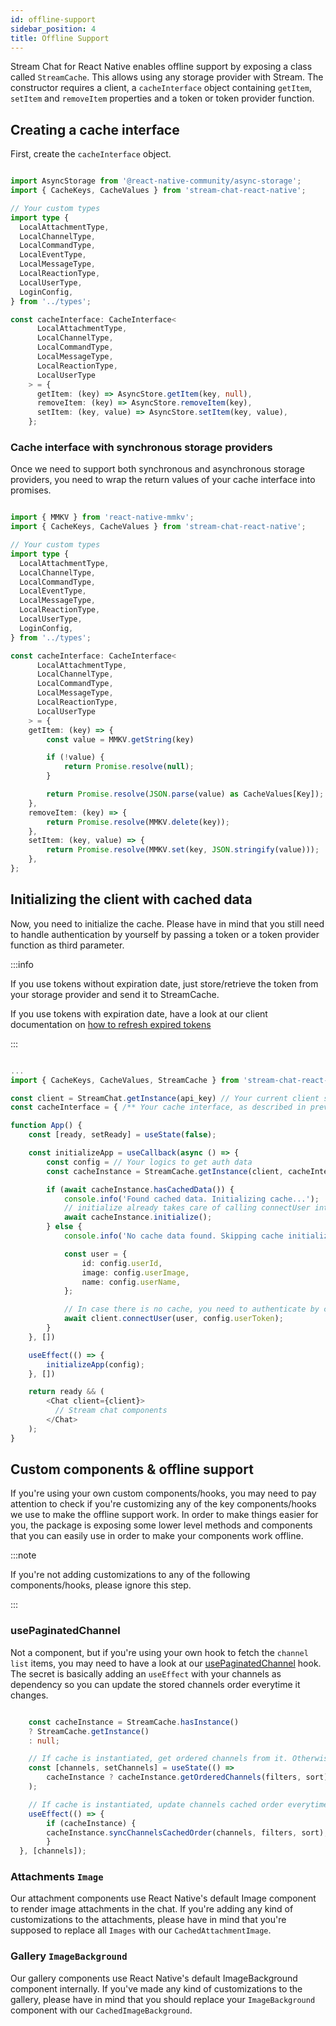 ```yaml
---
id: offline-support
sidebar_position: 4
title: Offline Support
---
```


Stream Chat for React Native enables offline support by exposing a class called `StreamCache`. This allows using any storage provider with Stream.
The constructor requires a client, a `cacheInterface` object containing `getItem`, `setItem` and `removeItem` properties and a
token or token provider function.

## Creating a cache interface

First, create the `cacheInterface` object.

```ts

import AsyncStorage from '@react-native-community/async-storage';
import { CacheKeys, CacheValues } from 'stream-chat-react-native';

// Your custom types
import type {
  LocalAttachmentType,
  LocalChannelType,
  LocalCommandType,
  LocalEventType,
  LocalMessageType,
  LocalReactionType,
  LocalUserType,
  LoginConfig,
} from '../types';

const cacheInterface: CacheInterface<
      LocalAttachmentType,
      LocalChannelType,
      LocalCommandType,
      LocalMessageType,
      LocalReactionType,
      LocalUserType
    > = {
      getItem: (key) => AsyncStore.getItem(key, null),
      removeItem: (key) => AsyncStore.removeItem(key),
      setItem: (key, value) => AsyncStore.setItem(key, value),
    };

```

### Cache interface with synchronous storage providers

Once we need to support both synchronous and asynchronous storage providers, you need to wrap the return values of your cache 
interface into promises.

```ts

import { MMKV } from 'react-native-mmkv';
import { CacheKeys, CacheValues } from 'stream-chat-react-native';

// Your custom types
import type {
  LocalAttachmentType,
  LocalChannelType,
  LocalCommandType,
  LocalEventType,
  LocalMessageType,
  LocalReactionType,
  LocalUserType,
  LoginConfig,
} from '../types';

const cacheInterface: CacheInterface<
      LocalAttachmentType,
      LocalChannelType,
      LocalCommandType,
      LocalMessageType,
      LocalReactionType,
      LocalUserType
    > = {
    getItem: (key) => {
        const value = MMKV.getString(key)

        if (!value) {
            return Promise.resolve(null);
        }

        return Promise.resolve(JSON.parse(value) as CacheValues[Key]);
    },
    removeItem: (key) => {
        return Promise.resolve(MMKV.delete(key));
    },
    setItem: (key, value) => {
        return Promise.resolve(MMKV.set(key, JSON.stringify(value)));
    },
};

```

## Initializing the client with cached data

Now, you need to initialize the cache. Please have in mind that you still need to handle authentication by yourself by passing a token or
a token provider function as third parameter. 

:::info

If you use tokens without expiration date, just store/retrieve the token from your storage provider and send it to StreamCache.

If you use tokens with expiration date, have a look at our client documentation on 
[how to refresh expired tokens](https://getstream.io/chat/docs/react-native/tokens_and_authentication/?language=javascript&q=authen#how-to-refresh-expired-tokens)

:::

```ts

...
import { CacheKeys, CacheValues, StreamCache } from 'stream-chat-react-native';

const client = StreamChat.getInstance(api_key) // Your current client setup
const cacheInterface = { /** Your cache interface, as described in previous step */ }

function App() {
    const [ready, setReady] = useState(false);

    const initializeApp = useCallback(async () => {
        const config = // Your logics to get auth data
        const cacheInstance = StreamCache.getInstance(client, cacheInterface, config.userToken);

        if (await cacheInstance.hasCachedData()) {
            console.info('Found cached data. Initializing cache...');
            // initialize already takes care of calling connectUser internally
            await cacheInstance.initialize();
        } else {
            console.info('No cache data found. Skipping cache initialization...');

            const user = {
                id: config.userId,
                image: config.userImage,
                name: config.userName,
            };

            // In case there is no cache, you need to authenticate by calling connectUser.
            await client.connectUser(user, config.userToken);
        }
    }, [])

    useEffect(() => {
        initializeApp(config);
    }, [])

    return ready && (
        <Chat client={client}>
          // Stream chat components
        </Chat>
    );
}

```

## Custom components & offline support

If you're using your own custom components/hooks, you may need to pay attention to check if you're customizing any of the key
components/hooks we use to make the offline support work. In order to make things easier for you, the package is exposing some
lower level methods and components that you can easily use in order to make your components work offline.

:::note

If you're not adding customizations to any of the following components/hooks, please ignore this step.

:::

### usePaginatedChannel

Not a component, but if you're using your own hook to fetch the `channel list` items, you may need to have a look at our
[usePaginatedChannel]() hook. The secret is basically adding an `useEffect` with your channels as dependency so you can
update the stored channels order everytime it changes.

```ts

    const cacheInstance = StreamCache.hasInstance()
    ? StreamCache.getInstance()
    : null;

    // If cache is instantiated, get ordered channels from it. Otherwise use empty array.
    const [channels, setChannels] = useState(() =>
        cacheInstance ? cacheInstance.getOrderedChannels(filters, sort) : [],
    );

    // If cache is instantiated, update channels cached order everytime channels array changes.
    useEffect(() => {
        if (cacheInstance) {
        cacheInstance.syncChannelsCachedOrder(channels, filters, sort);
        }
  }, [channels]);

```

### Attachments `Image`

Our attachment components use React Native's default Image component to render image attachments
in the chat. If you're adding any kind of customizations to the attachments, please have in mind that
you're supposed to replace all `Images` with our `CachedAttachmentImage`.

### Gallery `ImageBackground`

Our gallery components use React Native's default ImageBackground component internally. If you've made
any kind of customizations to the gallery, please have in mind that you should replace your `ImageBackground`
component with our `CachedImageBackground`.